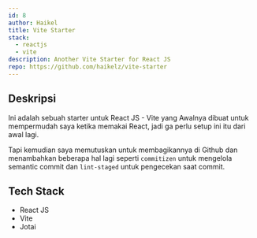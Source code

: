 ```yaml
---
id: 8
author: Haikel
title: Vite Starter
stack:
  - reactjs
  - vite
description: Another Vite Starter for React JS
repo: https://github.com/haikelz/vite-starter
---
```


<LazyLoadImage
  src="works/vite-starter.png?ik-sdk-version=javascript-1.4.3&updatedAt=1673863931244"
  alt="Vite Starter"
/>

## Deskripsi

Ini adalah sebuah starter untuk React JS - Vite yang Awalnya dibuat untuk mempermudah saya ketika memakai React, jadi ga perlu setup ini itu dari awal lagi.

Tapi kemudian saya memutuskan untuk membagikannya di Github dan menambahkan beberapa hal lagi seperti `commitizen` untuk mengelola semantic commit dan `lint-staged` untuk pengecekan saat commit.

## Tech Stack

- React JS
- Vite
- Jotai
